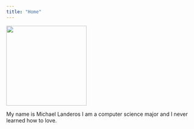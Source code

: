 ```yaml
---
title: "Home"
---
```


![](images/me.jpg){fig-align="center" width="213"}

My name is Michael Landeros I am a computer science major and I never learned how to love.
